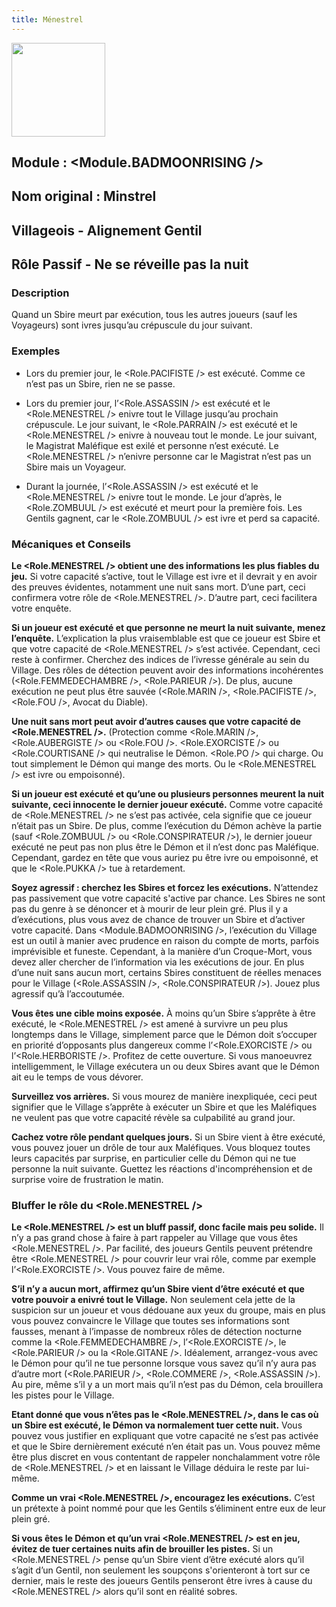 ```yaml
---
title: Ménestrel
---
```



<img src='/img/blood-on-the-clocktower/roles/menestrel.png' height='150' />


## Module : <Module.BADMOONRISING />

## Nom original : Minstrel

## Villageois - Alignement Gentil

## Rôle Passif - Ne se réveille pas la nuit

### Description

Quand un Sbire meurt par exécution, tous les autres joueurs (sauf les Voyageurs) sont ivres jusqu’au crépuscule du jour suivant.

### Exemples

- Lors du premier jour, le <Role.PACIFISTE /> est exécuté. Comme ce n’est pas un Sbire, rien ne se passe.

- Lors du premier jour, l’<Role.ASSASSIN /> est exécuté et le <Role.MENESTREL /> enivre tout le Village jusqu’au prochain crépuscule. Le jour suivant, le <Role.PARRAIN /> est exécuté et le <Role.MENESTREL /> enivre à nouveau tout le monde. Le jour suivant, le Magistrat Maléfique est exilé et personne n’est exécuté. Le <Role.MENESTREL /> n’enivre personne car le Magistrat n’est pas un Sbire mais un Voyageur.

- Durant la journée, l’<Role.ASSASSIN /> est exécuté et le <Role.MENESTREL /> enivre tout le monde. Le jour d’après, le <Role.ZOMBUUL /> est exécuté et meurt pour la première fois. Les Gentils gagnent, car le <Role.ZOMBUUL /> est ivre et perd sa capacité.

### Mécaniques et Conseils

**Le <Role.MENESTREL /> obtient une des informations les plus fiables du jeu.** Si votre capacité s’active, tout le Village est ivre et il devrait y en avoir des preuves évidentes, notamment une nuit sans mort. D’une part, ceci confirmera votre rôle de <Role.MENESTREL />. D’autre part, ceci facilitera votre enquête.

**Si un joueur est exécuté et que personne ne meurt la nuit suivante, menez l’enquête.** L’explication la plus vraisemblable est que ce joueur est Sbire et que votre capacité de <Role.MENESTREL /> s’est activée. Cependant, ceci reste à confirmer. Cherchez des indices de l’ivresse générale au sein du Village. Des rôles de détection peuvent avoir des informations incohérentes (<Role.FEMMEDECHAMBRE />, <Role.PARIEUR />). De plus, aucune exécution ne peut plus être sauvée (<Role.MARIN />, <Role.PACIFISTE />, <Role.FOU />, Avocat du Diable).

**Une nuit sans mort peut avoir d’autres causes que votre capacité de <Role.MENESTREL />.** (Protection comme <Role.MARIN />, <Role.AUBERGISTE /> ou <Role.FOU />. <Role.EXORCISTE /> ou <Role.COURTISANE /> qui neutralise le Démon. <Role.PO /> qui charge. Ou tout simplement le Démon qui mange des morts. Ou le <Role.MENESTREL /> est ivre ou empoisonné).

**Si un joueur est exécuté et qu’une ou plusieurs personnes meurent la nuit suivante, ceci innocente le dernier joueur exécuté.** Comme votre capacité de <Role.MENESTREL /> ne s’est pas activée, cela signifie que ce joueur n’était pas un Sbire. De plus, comme l’exécution du Démon achève la partie (sauf <Role.ZOMBUUL /> ou <Role.CONSPIRATEUR />), le dernier joueur exécuté ne peut pas non plus être le Démon et il n’est donc pas Maléfique. Cependant, gardez en tête que vous auriez pu être ivre ou empoisonné, et que le <Role.PUKKA /> tue à retardement.

**Soyez agressif : cherchez les Sbires et forcez les exécutions.** N’attendez pas passivement que votre capacité s'active par chance. Les Sbires ne sont pas du genre à se dénoncer et à mourir de leur plein gré. Plus il y a d’exécutions, plus vous avez de chance de trouver un Sbire et d’activer votre capacité. Dans <Module.BADMOONRISING />, l’exécution du Village est un outil à manier avec prudence en raison du compte de morts, parfois imprévisible et funeste. Cependant, à la manière d’un Croque-Mort, vous devez aller chercher de l’information via les exécutions de jour. En plus d’une nuit sans aucun mort, certains Sbires constituent de réelles menaces pour le Village (<Role.ASSASSIN />, <Role.CONSPIRATEUR />). Jouez plus agressif qu’à l’accoutumée.

**Vous êtes une cible moins exposée.** À moins qu’un Sbire s’apprête à être exécuté, le <Role.MENESTREL /> est amené à survivre un peu plus longtemps dans le Village, simplement parce que le Démon doit s’occuper en priorité d’opposants plus dangereux comme l’<Role.EXORCISTE /> ou l’<Role.HERBORISTE />. Profitez de cette ouverture. Si vous manoeuvrez intelligemment, le Village exécutera un ou deux Sbires avant que le Démon ait eu le temps de vous dévorer.

**Surveillez vos arrières.** Si vous mourez de manière inexpliquée, ceci peut signifier que le Village s’apprête à exécuter un Sbire et que les Maléfiques ne veulent pas que votre capacité révèle sa culpabilité au grand jour.

**Cachez votre rôle pendant quelques jours.** Si un Sbire vient à être exécuté, vous pouvez jouer un drôle de tour aux Maléfiques. Vous bloquez toutes leurs capacités par surprise, en particulier celle du Démon qui ne tue personne la nuit suivante. Guettez les réactions d'incompréhension et de surprise voire de frustration le matin.

### Bluffer le rôle du <Role.MENESTREL />

**Le <Role.MENESTREL /> est un bluff passif, donc facile mais peu solide.** Il n’y a pas grand chose à faire à part rappeler au Village que vous êtes <Role.MENESTREL />. Par facilité, des joueurs Gentils peuvent prétendre être <Role.MENESTREL /> pour couvrir leur vrai rôle, comme par exemple l’<Role.EXORCISTE />. Vous pouvez faire de même.

**S’il n’y a aucun mort, affirmez qu’un Sbire vient d’être exécuté et que votre pouvoir a enivré tout le Village.** Non seulement cela jette de la suspicion sur un joueur et vous dédouane aux yeux du groupe, mais en plus vous pouvez convaincre le Village que toutes ses informations sont fausses, menant à l’impasse de nombreux rôles de détection nocturne comme la <Role.FEMMEDECHAMBRE />, l’<Role.EXORCISTE />, le <Role.PARIEUR /> ou la <Role.GITANE />. Idéalement, arrangez-vous avec le Démon pour qu’il ne tue personne lorsque vous savez qu’il n’y aura pas d’autre mort (<Role.PARIEUR />, <Role.COMMERE />, <Role.ASSASSIN />). Au pire, même s’il y a un mort mais qu’il n’est pas du Démon, cela brouillera les pistes pour le Village.

**Etant donné que vous n’êtes pas le <Role.MENESTREL />, dans le cas où un Sbire est exécuté, le Démon va normalement tuer cette nuit.** Vous pouvez vous justifier en expliquant que votre capacité ne s’est pas activée et que le Sbire dernièrement exécuté n’en était pas un. Vous pouvez même être plus discret en vous contentant de rappeler nonchalamment votre rôle de <Role.MENESTREL /> et en laissant le Village déduira le reste par lui-même.

**Comme un vrai <Role.MENESTREL />, encouragez les exécutions.** C’est un prétexte à point nommé pour que les Gentils s’éliminent entre eux de leur plein gré.

**Si vous êtes le Démon et qu’un vrai <Role.MENESTREL /> est en jeu, évitez de tuer certaines nuits afin de brouiller les pistes.** Si un <Role.MENESTREL /> pense qu’un Sbire vient d’être exécuté alors qu’il s’agit d’un Gentil, non seulement les soupçons s'orienteront à tort sur ce dernier, mais le reste des joueurs Gentils penseront être ivres à cause du <Role.MENESTREL /> alors qu’il sont en réalité sobres.

